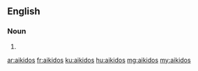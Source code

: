 {{also|Aikidos}}
==English==

===Noun===
{{head|en|noun plural form}}

# {{plural of|aikido|lang=en}}

[[ar:aikidos]]
[[fr:aikidos]]
[[ku:aikidos]]
[[hu:aikidos]]
[[mg:aikidos]]
[[my:aikidos]]